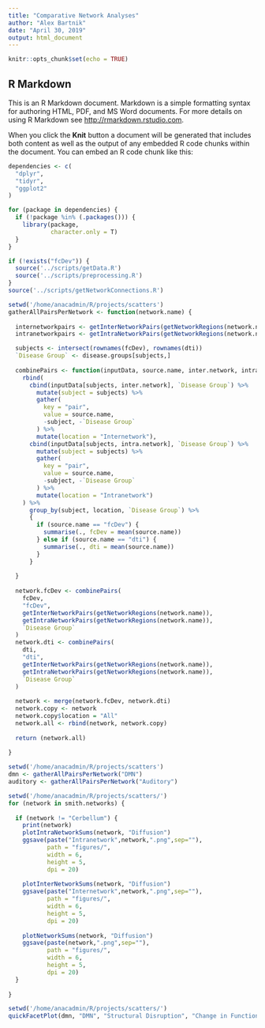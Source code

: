 ```yaml
---
title: "Comparative Network Analyses"
author: "Alex Bartnik"
date: "April 30, 2019"
output: html_document
---
```


```r
knitr::opts_chunk$set(echo = TRUE)
```

## R Markdown

This is an R Markdown document. Markdown is a simple formatting syntax for authoring HTML, PDF, and MS Word documents. For more details on using R Markdown see <http://rmarkdown.rstudio.com>.

When you click the **Knit** button a document will be generated that includes both content as well as the output of any embedded R code chunks within the document. You can embed an R code chunk like this:

```r

dependencies <- c(
  "dplyr",
  "tidyr",
  "ggplot2"
)

for (package in dependencies) {
  if (!package %in% (.packages())) {
    library(package,
            character.only = T)
  }
}

if (!exists("fcDev")) {
  source('../scripts/getData.R')
  source('../scripts/preprocessing.R')
}
source('../scripts/getNetworkConnections.R')

```

```r

setwd('/home/anacadmin/R/projects/scatters')
gatherAllPairsPerNetwork <- function(network.name) {
  
  internetworkpairs <- getInterNetworkPairs(getNetworkRegions(network.name))
  intranetworkpairs <- getIntraNetworkPairs(getNetworkRegions(network.name))

  subjects <- intersect(rownames(fcDev), rownames(dti))
  `Disease Group` <- disease.groups[subjects,]
  
  combinePairs <- function(inputData, source.name, inter.network, intra.network, disease.group) {
    rbind(
      cbind(inputData[subjects, inter.network], `Disease Group`) %>%
        mutate(subject = subjects) %>%
        gather(
          key = "pair",
          value = source.name,
          -subject, -`Disease Group`
        ) %>%
        mutate(location = "Internetwork"),
      cbind(inputData[subjects, intra.network], `Disease Group`) %>%
        mutate(subject = subjects) %>%
        gather(
          key = "pair",
          value = source.name,
          -subject, -`Disease Group`
        ) %>%
        mutate(location = "Intranetwork")
    ) %>%
      group_by(subject, location, `Disease Group`) %>%
      {
        if (source.name == "fcDev") {
          summarise(., fcDev = mean(source.name))
        } else if (source.name == "dti") {
          summarise(., dti = mean(source.name))
        }
      }
      
  }
  
  network.fcDev <- combinePairs(
    fcDev,
    "fcDev",
    getInterNetworkPairs(getNetworkRegions(network.name)),
    getIntraNetworkPairs(getNetworkRegions(network.name)),
    `Disease Group`
  )
  network.dti <- combinePairs(
    dti,
    "dti",
    getInterNetworkPairs(getNetworkRegions(network.name)),
    getIntraNetworkPairs(getNetworkRegions(network.name)),
    `Disease Group`
  )
  
  network <- merge(network.fcDev, network.dti)
  network.copy <- network
  network.copy$location = "All"
  network.all <- rbind(network, network.copy)
  
  return (network.all)
  
}

```

```r

setwd('/home/anacadmin/R/projects/scatters')
dmn <- gatherAllPairsPerNetwork("DMN")
auditory <- gatherAllPairsPerNetwork("Auditory")

```

```r

setwd('/home/anacadmin/R/projects/scatters/')
for (network in smith.networks) {
  
  if (network != "Cerbellum") {
    print(network)
    plotIntraNetworkSums(network, "Diffusion")
    ggsave(paste("Intranetwork",network,".png",sep=""),
           path = "figures/",
           width = 6,
           height = 5,
           dpi = 20)
    
    plotInterNetworkSums(network, "Diffusion")
    ggsave(paste("Internetwork",network,".png",sep=""),
           path = "figures/",
           width = 6,
           height = 5,
           dpi = 20)
    
    plotNetworkSums(network, "Diffusion")
    ggsave(paste(network,".png",sep=""),
           path = "figures/",
           width = 6,
           height = 5,
           dpi = 20)
  }
  
}

```

```r

setwd('/home/anacadmin/R/projects/scatters/')
quickFacetPlot(dmn, "DMN", "Structural Disruption", "Change in Functional Connectivity")

```




